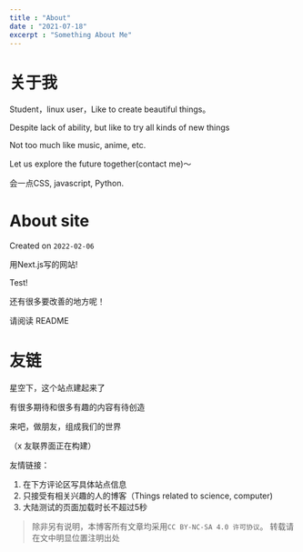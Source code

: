 ```yaml
---
title : "About"
date : "2021-07-18"
excerpt : "Something About Me"
---
```



# 关于我

Student，linux user，Like to create beautiful things。

Despite lack of ability, but like to try all kinds of new things

Not too much like music, anime, etc.

Let us explore the future together(contact me)～

会一点CSS, javascript, Python.


# About site

Created on ``2022-02-06``

用Next.js写的网站!

Test!

还有很多要改善的地方呢！

请阅读 README

# 友链


星空下，这个站点建起来了

有很多期待和很多有趣的内容有待创造

来吧，做朋友，组成我们的世界


（x 友联界面正在构建）



友情链接：

1. 在下方评论区写具体站点信息
2. 只接受有相关兴趣的人的博客（Things related to science, computer) 
3. 大陆测试的页面加载时长不超过5秒


> 除非另有说明，本博客所有文章均采用`CC BY-NC-SA 4.0 许可协议`。 转载请在文中明显位置注明出处
